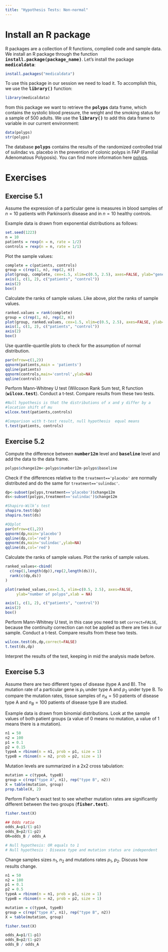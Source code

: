 ---
title: "Hypothesis Tests: Non-normal"
---

# Install an R package
R packages are a collection of R functions, complied code and sample data. We install an R package through 
the function **<tt>install.package(package_name)</tt>**. Let's install the package **<tt>medicaldata</tt>**:


```{r ,eval=FALSE}
install.packages("medicaldata")
```

To use this package in our session we need to load it. To accomplish this, we use the **<tt>library()</tt>** function:

```{r}
library(medicaldata)
```

from this package we want to retrieve the **<tt>polyps</tt>** data frame, which contains the systolic blood pressure, the weight and the smoking status for a sample of 500 adults. We use the **<tt>library()</tt>** to add this data frame to variable in our current environment:

```{r, collapse=TRUE}
data(polyps)
str(polyps)
```

The database **<tt>polyps</tt>** contains the results of the randomized controlled trial of sulindac vs. placebo in the prevention of colonic polyps in FAP (Familial Adenomatous Polyposis). You can find more information here [polyps](https://htmlpreview.github.io/?https://github.com/higgi13425/medicaldata/blob/master/man/description_docs/polyps_desc.html).



# Exercises

## Exercise 5.1 
Assume the expression of a particular gene is measures in blood samples of $n=10$ patients with Parkinson's disease and in $n=10$ healthy controls.

Example data is drawn from exponential distributions as follows:

```{r ex5.1, echo=TRUE}
set.seed(1223)
n = 10
patients = rexp(n = n, rate = 1/2)
controls = rexp(n = n, rate = 1/1)
```

Plot the sample values:
<div class='fold s o'>
```{r fig.align='center',out.width = '70%'}
complete = c(patients, controls)
group = c(rep(1, n), rep(2, n))
plot(group, complete, cex=1.5, xlim=c(0.5, 2.5), axes=FALSE, ylab="gene expression")
axis(1, c(1, 2), c("patients", "control"))
axis(2)
box()
```
</div>

Calculate the ranks of sample values. Like above, plot the ranks of sample values.
<div class='fold s o'>
```{r,fig.align='center',out.width = '70%'}
ranked.values = rank(complete)
group = c(rep(1, n), rep(2, n))
plot(group, ranked.values, cex=1.5, xlim=c(0.5, 2.5), axes=FALSE, ylab="gene expression")
axis(1, c(1, 2), c("patients", "control"))
axis(2)
box()
```
</div>

Use quantile-quantile plots to check for the assumption of normal distribution.

<div class='fold s o'>
```{r,fig.align='center',out.width = '70%'}
par(mfrow=c(1,2))
qqnorm(patients,main = 'patients')
qqline(patients)
qqnorm(controls,main='control',ylab=NA)
qqline(controls)
```
</div>

Perform Mann-Whitney U test (Wilcoxon Rank Sum test, R function (**<tt>wilcox.test</tt>**). Conduct a t-test. Compare results from these two tests.

<div class='fold s o'>
```{r, collapse=TRUE}

#Null hypothesis is that the distributions of x and y differ by a
#location shift of mu
wilcox.test(patients,controls)

#Comparison with t-test result, null hypothesis  equal means
t.test(patients, controls)
```
</div>

<!-- we can not trust t-test--> 





## Exercise 5.2

Compute the difference between **<tt>number12m</tt>** level and **<tt>baseline</tt>** level and add the data to the data frame.

<div class='fold s o'>
```{r}
polyps$change12m<-polyps$number12m-polyps$baseline
```
</div>

Check if the differences relative to the `treatment=='placebo'` are normally distributed and do the same for `treatment=='sulindac'`.

<div class='fold s o'>
```{r ,fig.align='center',out.width = '70%',collapse=TRUE}
dp<-subset(polyps,treatment=='placebo')$change12m
ds<-subset(polyps,treatment=='sulindac')$change12m

#Shapiro-Wilk’s test
shapiro.test(dp)
shapiro.test(ds)

#QQplot
par(mfrow=c(1,2))
qqnorm(dp,main='placebo')
qqline(dp,col='red')
qqnorm(ds,main='sulindac',ylab=NA)
qqline(ds,col='red')
```
</div>

Calculate the ranks of sample values. Plot the ranks of sample values.

<div class='fold s o'>
```{r,fig.align='center',out.width = '70%'}

ranked_values<-cbind(
  c(rep(1,length(dp)),rep(2,length(ds))),
  rank(c(dp,ds))
)

plot(ranked_values,cex=1.5, xlim=c(0.5, 2.5), axes=FALSE,
     ylab="number of polyps",xlab = NA)

axis(1, c(1, 2), c("patients", "control"))
axis(2)
box()
```
</div>

Perform Mann-Whitney U test, in this case you need to set `correct=FALSE`, because the  continuity correction can not  be applied as there are ties in our sample. Conduct a t-test. Compare results from these two tests.

<div class='fold s o'>
```{r,results='hold',warning=FALSE}
wilcox.test(ds,dp,correct=FALSE)
t.test(ds,dp)
```
</div>
Interpret the results of the test, keeping in mid the analysis made before.



## Exercise 5.3
Assume there are two different types of disease (type A and B). The mutation rate of a particular gene is $p_1$ under type A and $p_2$ under type B. To compare the mutation rates, tissue samples of $n_A=50$ patients of disease type A and $n_B=100$ patients of disease type B are studied.

Example data is drawn from binomial distributions. Look at the sample values of both patient groups (a value of 0 means no mutation, a value of 1 means there is a mutation).

```{r echo=TRUE}
n1 = 50
n2 = 100
p1 = 0.1
p2 = 0.15
typeA = rbinom(n = n1, prob = p1, size = 1)
typeB = rbinom(n = n2, prob = p2, size = 1)
```

Mutation levels are summarized in a 2x2 cross tabulation:

```{r, echo=TRUE}
mutation = c(typeA, typeB)
group = c(rep("type A", n1), rep("type B", n2))
X = table(mutation, group)
prop.table(X, 2)
```

Perform Fisher's exact test to see whether mutation rates are significantly different between the two groups (**<tt>fisher.test</tt>**).

<div class='fold s o'>
```{r results='hold'}
fisher.test(X)

## Odds ratio
odds_A=p1/(1-p1)
odds_B=p2/(1-p2)
OR=odds_B / odds_A

# Null hypothesis: OR equals to 1
# Null hypothesis : Disease type and mutation status are independent
```
</div>

Change samples sizes $n_1$, $n_2$ and mutations rates $p_1$, $p_2$. Discuss how results change.

<div class='fold s o'>
```{r collapse=TRUE}
n1 = 50
n2 = 100
p1 = 0.1
p2 = 0.5
typeA = rbinom(n = n1, prob = p1, size = 1)
typeB = rbinom(n = n2, prob = p2, size = 1)

mutation = c(typeA, typeB)
group = c(rep("type A", n1), rep("type B", n2))
X = table(mutation, group)

fisher.test(X)

odds_A=p1/(1-p1)
odds_B=p2/(1-p2)
odds_B / odds_A

```
</div>





